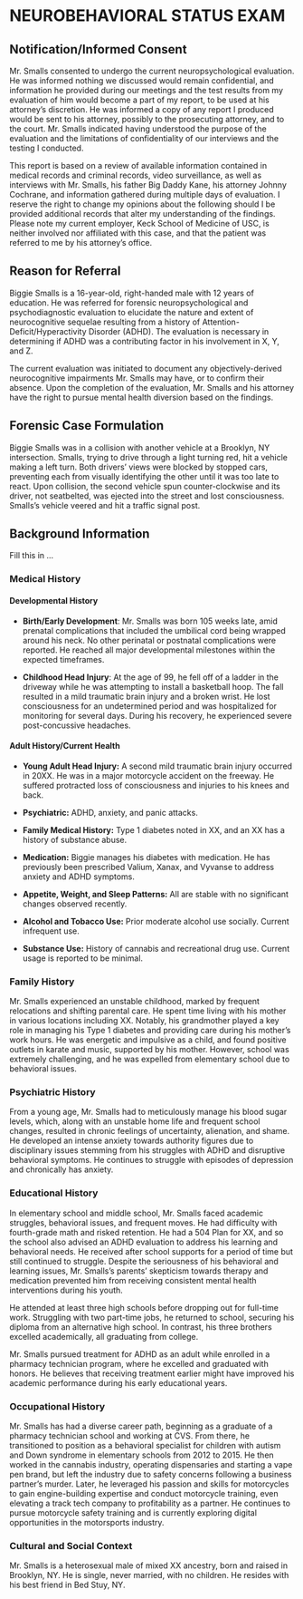 # NEUROBEHAVIORAL STATUS EXAM {#nse}

## Notification/Informed Consent

Mr. Smalls consented to undergo the current neuropsychological evaluation. He was informed
nothing we discussed would remain confidential, and information he provided
during our meetings and the test results from my evaluation of him would become
a part of my report, to be used at his attorney's discretion.
He was informed a copy of any report I produced would be sent to his attorney, possibly to the prosecuting attorney, and to the court.
Mr. Smalls indicated having understood the purpose of the evaluation and the
limitations of confidentiality of our interviews and the testing I conducted.

This report is based on a review of available information contained in medical
records and criminal records, video surveillance, as well as interviews with Mr.
Smalls, his father Big Daddy Kane, his attorney Johnny Cochrane, and information gathered during multiple days of evaluation. I reserve the
right to change my opinions about the following should I be provided additional
records that alter my understanding of the findings. Please note my current
employer, Keck School of Medicine of USC, is neither involved nor affiliated
with this case, and that the patient was referred to me by his attorney's
office.

## Reason for Referral

Biggie Smalls is a 16-year-old, right-handed male with 12 years of education.
He was referred for forensic neuropsychological and psychodiagnostic
evaluation to elucidate the nature and extent of neurocognitive
sequelae resulting from a history of Attention-Deficit/Hyperactivity Disorder
(ADHD). The evaluation is necessary in determining if ADHD was a contributing
factor in his involvement in X, Y, and Z.

The current evaluation was initiated to document any objectively-derived neurocognitive impairments Mr. Smalls may have, or to confirm their absence. Upon the completion of the evaluation, Mr. Smalls and his attorney have the right to pursue mental health diversion based on the findings.

## Forensic Case Formulation

Biggie Smalls was in a collision with another
vehicle at a Brooklyn, NY intersection. Smalls, trying to drive through a
light turning red, hit a vehicle making a left turn. Both drivers' views were
blocked by stopped cars, preventing each from visually identifying the other
until it was too late to react. Upon collision, the second vehicle spun counter-clockwise
and its driver, not seatbelted, was ejected into the street and lost consciousness. Smalls's
vehicle veered and hit a traffic signal post.

## Background Information

Fill this in ...

### Medical History

#### Developmental History

- **Birth/Early Development**: Mr. Smalls was born 105 weeks late, amid
prenatal complications that included the umbilical cord being wrapped around his
neck. No other perinatal or postnatal complications were reported. He reached all major
developmental milestones within the expected timeframes.

- **Childhood Head Injury**: At the age of 99, he fell off of a ladder in the
driveway while he was attempting to install a basketball hoop. The fall resulted in a mild traumatic brain injury and a broken wrist. He lost
consciousness for an undetermined period and was hospitalized for monitoring for
several days. During his recovery, he experienced severe post-concussive
headaches.

#### Adult History/Current Health

- **Young Adult Head Injury:** A second mild traumatic brain injury occurred in 20XX. He was in a
major motorcycle accident on the freeway. He suffered protracted loss of
consciousness and injuries to his knees and back.

- **Psychiatric:** ADHD, anxiety, and panic attacks.

- **Family Medical History:** Type 1 diabetes noted in XX, and an XX has a history of substance abuse.

- **Medication:** Biggie manages his diabetes with medication. He has previously been prescribed Valium, Xanax, and Vyvanse to address anxiety and ADHD symptoms.

- **Appetite, Weight, and Sleep Patterns:** All are stable with no significant changes observed recently.

- **Alcohol and Tobacco Use:** Prior moderate alcohol use socially. Current infrequent use.

- **Substance Use:** History of cannabis and recreational drug use. Current
usage is reported to be minimal.

### Family History

Mr. Smalls experienced an unstable childhood, marked by frequent relocations and shifting parental care. He spent time living with his mother in various locations including XX. Notably, his grandmother played a key role in managing his Type 1 diabetes and providing care during his mother's work hours. He was energetic and impulsive as a child, and found positive outlets in karate and music, supported by his mother. However, school was extremely challenging, and he was expelled from elementary school due to behavioral issues.

### Psychiatric History

From a young age, Mr. Smalls had to meticulously manage his blood sugar levels,
which, along with an unstable home life and frequent school changes, resulted in
chronic feelings of uncertainty, alienation, and shame. He developed an
intense anxiety towards authority figures due to disciplinary
issues stemming from his struggles with ADHD and disruptive behavioral symptoms. He continues to struggle
with episodes of depression and chronically has anxiety.


### Educational History

In elementary school and middle school, Mr. Smalls faced academic struggles,
behavioral issues, and frequent moves. He had difficulty with fourth-grade math
and risked retention. He had a 504 Plan for XX, and so the school also advised
an ADHD evaluation to address his learning and behavioral needs. He received
after school supports for a period of time but still continued to struggle.
Despite the seriousness of his behavioral
and learning issues, Mr. Smalls's parents' skepticism towards therapy and
medication prevented him from receiving consistent mental health interventions during his youth.

He attended at least three high schools before dropping out for full-time work.
Struggling with two part-time jobs, he returned to school, securing his diploma
from an alternative high school. In contrast, his three brothers excelled
academically, all graduating from college.

Mr. Smalls pursued treatment for ADHD as an adult while enrolled in a pharmacy technician program, where he excelled and graduated with honors. He believes that receiving treatment earlier might have improved his academic performance during his early educational years.

### Occupational History

Mr. Smalls has had a diverse career path, beginning as a graduate of a
pharmacy technician school and working at CVS. From there, he transitioned to position as a behavioral specialist for children with autism and Down syndrome in
elementary schools from 2012 to 2015. He then worked in the
cannabis industry, operating dispensaries and starting a vape pen brand, but
left the industry due to safety concerns following a business partner's murder.
Later, he leveraged his passion and skills for motorcycles to gain engine-building expertise and conduct
motorcycle training, even elevating a track tech company to profitability as a
partner. He continues to pursue motorcycle safety training and is currently exploring digital opportunities in the motorsports industry.

### Cultural and Social Context

Mr. Smalls is a heterosexual male of mixed XX ancestry, born and raised in
Brooklyn, NY. He is single, never married,
with no children. He resides with his best friend in Bed Stuy, NY.

